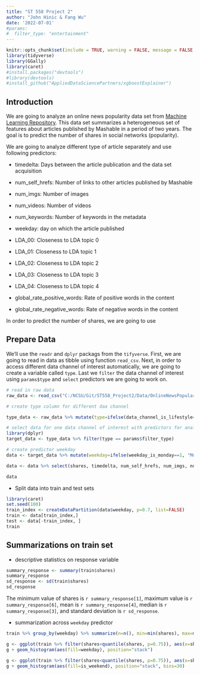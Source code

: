 ---
title: "ST 558 Project 2"
author: "John Hinic & Fang Wu"
date: '2022-07-01'
#params:
#  filter_type: "entertainment"
---

```{r setup, include=FALSE, warning=FALSE, message=FALSE}
knitr::opts_chunk$set(include = TRUE, warning = FALSE, message = FALSE, fig.path = "C:/NCSU/Git/ST558_Project2/images/")
library(tidyverse)
library(GGally)
library(caret)
#install.packages("devtools")
#library(devtools)
#install_github("AppliedDataSciencePartners/xgboostExplainer")
```

## Introduction 

We are going to analyze an online news popularity data set from [Machine Learning Repository](https://archive.ics.uci.edu/ml/datasets/Online+News+Popularity#). This data set summarizes a heterogeneous set of features about articles published by Mashable in a period of two years. The goal is to predict the number of shares in social networks (popularity). 

We are going to analyze different type of article separately and use following predictors:

* timedelta: Days between the article publication and the data set acquisition 

* num_self_hrefs: Number of links to other articles published by Mashable

* num_imgs: Number of images

* num_videos: Number of videos

* num_keywords: Number of keywords in the metadata

* weekday: day on which the article published 

* LDA_00: Closeness to LDA topic 0

* LDA_01: Closeness to LDA topic 1

* LDA_02: Closeness to LDA topic 2

* LDA_03: Closeness to LDA topic 3

* LDA_04: Closeness to LDA topic 4

* global_rate_positive_words: Rate of positive words in the content

* global_rate_negative_words: Rate of negative words in the content

In order to predict the number of shares, we are going to use 

## Prepare Data

We'll use the `readr` and `dplyr` packags from the `tifyverse`. First, we are going to read in data as tibble using function `read_csv`. Next, in order to access different data channel of interest automatically, we are going to create a variable called `type`. Last we `filter` the data channel of interest using `params$type` and `select` predictors we are going to work on.  


```{r}
# read in raw data
raw_data <- read_csv("C:/NCSU/Git/ST558_Project2/Data/OnlineNewsPopularity.csv") 

# create type column for different daa channel

type_data <- raw_data %>% mutate(type=ifelse(data_channel_is_lifestyle==1, "lifestyle", ifelse(data_channel_is_entertainment==1, "entertainment", ifelse(data_channel_is_bus==1, "bus", ifelse(data_channel_is_socmed==1, "socmed", ifelse(data_channel_is_tech==1, "tech", ifelse(data_channel_is_world==1, "world", NA)))))))
```

```{r}
# select data for one data channel of interest with predictors for analyzing
library(dplyr)
target_data <- type_data %>% filter(type == params$filter_type) 

# create predictor weekday 
data <- target_data %>% mutate(weekday=ifelse(weekday_is_monday==1, "Monday", ifelse(weekday_is_tuesday==1, "Tuesday", ifelse(weekday_is_wednesday==1, "Wednesday", ifelse(weekday_is_thursday==1, "Thursday", ifelse(weekday_is_friday==1, "Friday", ifelse(weekday_is_saturday==1, "Saturday", ifelse(weekday_is_sunday==1, "Sunday", NA))))))))

data <- data %>% select(shares, timedelta, num_self_hrefs, num_imgs, num_videos,  num_keywords, weekday, is_weekend, LDA_00, LDA_01, LDA_02, LDA_03, LDA_04, global_rate_negative_words, global_rate_positive_words)

data
```

* Split data into train and test sets

```{r}
library(caret)
set.seed(100)
train_index <- createDataPartition(data$weekday, p=0.7, list=FALSE)
train <- data[train_index,]
test <- data[-train_index, ]
train
```


## Summarizations on train set

* descriptive statistics on response variable

```{r}
summary_response <- summary(train$shares)
summary_response 
sd_response <- sd(train$shares)
sd_response
```

The minimum value of shares is `r summary_response[1]`, maximum value is `r summary_response[6]`, mean is `r summary_response[4]`, median is `r summary_response[3]`, and standard deviation is `r sd_response`.

* summarization across `weekday` predictor

```{r}
train %>% group_by(weekday) %>% summarize(n=n(), min=min(shares), max=max(shares), avg=mean(shares), median=median(shares))
```

```{r}
g <- ggplot(train %>% filter(shares<quantile(shares, p=0.75)), aes(x=shares))
g + geom_histogram(aes(fill=weekday), position="stack")
```

```{r}
g <- ggplot(train %>% filter(shares<quantile(shares, p=0.75)), aes(x=shares))
g + geom_histogram(aes(fill=is_weekend), position="stack", bins=30)
```